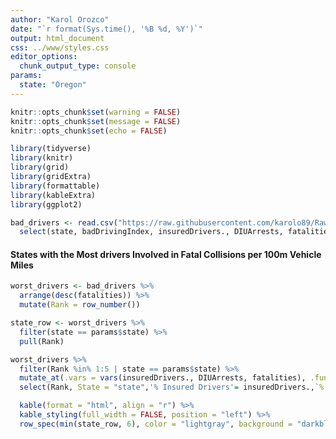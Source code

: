 ```yaml
---
author: "Karol Orozco"
date: "`r format(Sys.time(), '%B %d, %Y')`"
output: html_document
css: ../www/styles.css
editor_options: 
  chunk_output_type: console
params:
  state: "Oregon"
---
```


<link rel="stylesheet" href="//fonts.googleapis.com/css?family=Lato" />

```r
knitr::opts_chunk$set(warning = FALSE)
knitr::opts_chunk$set(message = FALSE)
knitr::opts_chunk$set(echo = FALSE)

library(tidyverse)
library(knitr)
library(grid)
library(gridExtra)
library(formattable)
library(kableExtra)
library(ggplot2)

bad_drivers <- read.csv("https://raw.githubusercontent.com/karolo89/Raw_Data/main/drivers.csv")%>%
  select(state, badDrivingIndex, insuredDrivers., DIUArrests, fatalities)

```


#### States with the Most drivers Involved in Fatal Collisions per 100m Vehicle Miles

```r
worst_drivers <- bad_drivers %>%
  arrange(desc(fatalities)) %>%
  mutate(Rank = row_number())

state_row <- worst_drivers %>%
  filter(state == params$state) %>%
  pull(Rank)

worst_drivers %>%  
  filter(Rank %in% 1:5 | state == params$state) %>%
  mutate_at(.vars = vars(insuredDrivers., DIUArrests, fatalities), .funs = ~scales::percent(. / 100)) %>%  
  select(Rank, State = "state",'% Insured Drivers'= insuredDrivers.,`% DIUArrests` = DIUArrests, `% fatalities` =fatalities) %>%

  kable(format = "html", align = "r") %>%
  kable_styling(full_width = FALSE, position = "left") %>%
  row_spec(min(state_row, 6), color = "lightgray", background = "darkblue", bold = TRUE)
```




